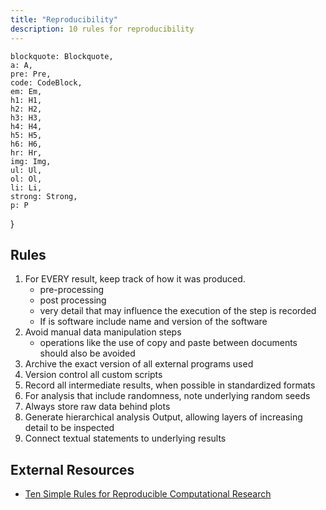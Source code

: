 ```yaml
---
title: "Reproducibility"
description: 10 rules for reproducibility
---
```


    blockquote: Blockquote,
    a: A,
    pre: Pre,
    code: CodeBlock,
    em: Em,
    h1: H1,
    h2: H2,
    h3: H3,
    h4: H4,
    h5: H5,
    h6: H6,
    hr: Hr,
    img: Img,
    ul: Ul,
    ol: Ol,
    li: Li,
    strong: Strong,
    p: P
}

## Rules

1. For EVERY result, keep track of how it was produced.
    - pre-processing
    - post processing
    - very detail that may influence the execution of the step is recorded
    - If is software include name and version of the software
2. Avoid manual data manipulation steps
    - operations like the use of copy and paste between documents should also be avoided
3. Archive the exact version of all external programs used
4. Version control all custom scripts
5. Record all intermediate results, when possible in standardized formats
6. For analysis that include randomness, note underlying random seeds
7. Always store raw data behind plots
8. Generate hierarchical analysis Output, allowing layers of increasing detail to be inspected
9. Connect textual statements to underlying results

## External Resources

- [Ten Simple Rules for Reproducible Computational Research](https://journals.plos.org/ploscompbiol/article?id=10.1371/journal.pcbi.1003285)
